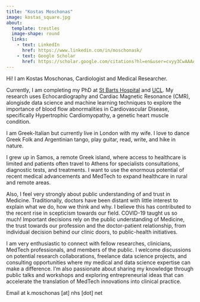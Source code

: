 ```yaml
---
title: "Kostas Moschonas"
image: kostas_square.jpg
about:
  template: trestles
  image-shape: round
  links:
    - text: LinkedIn
      href: https://www.linkedin.com/in/moschonask/
    - text: Google Scholar
      href: https://scholar.google.com/citations?hl=en&user=cvyy3CwAAAAJ&view_op=list_works&sortby=pubdate
---
```


Hi! I am Kostas Moschonas, Cardiologist and Medical Researcher.

Currently, I am completing my PhD at [St Barts Hospital](https://www.bartshealth.nhs.uk/st-bartholomews) and [UCL](https://www.ucl.ac.uk/cardiovascular/research/clinical-science/centre-cardiovascular-disease-imaging). My research uses Echocardiography and Cardiac Magnetic Resonance (CMR), alongisde data science and machine learning techniques to explore the importance of blood flow abnormalities in Cardiovascular Disease, specifically Hypertrophic Cardiomyopathy, a genetic heart muscle condition.

I am Greek-Italian but currently live in London with my wife. I love to dance Greek Folk and Argentinian tango, play guitar, read, write, and hike in nature.

I grew up in Samos, a remote Greek island, where access to healthcare is limited and patients often travel to Athens for specialists consultations, diagnostic tests, and treatments. I want to use the enormous potential of recent medical advancements and MedTech to expand healthcare in rural and remote areas.

Also, I feel very strongly about public understanding of and trust in Medicine. Traditionally, doctors have been distant with little interest to explain what we do, how we think and why. I believe this has contributed to the recent rise in scepticism towards our field. COVID-19 taught us so much! Important decisions rely on the public understanding of Medicine, the trust towards our profession and the doctor-patient relationship, from individual decision behind our clinic doors, to public-health initiatives.

I am very enthusiastic to connect with fellow researches, clinicians, MedTech professionals, and members of the public. I welcome discussions on potential research collaborations, freelance data science projects, and consulting opportunities where my medical and data science expertise can make a difference. I'm also passionate about sharing my knowledge through public talks and workshops and exploring entrepreneurial ideas that can accelerate the translation of MedTech innovations into clinical practice.

Email at k.moschonas \[at\] nhs \[dot\] net
